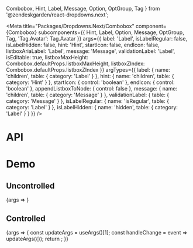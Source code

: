   Combobox,
  Hint,
  Label,
  Message,
  Option,
  OptGroup,
  Tag
} from '@zendeskgarden/react-dropdowns.next';

<Meta
  title="Packages/Dropdowns.Next/Combobox"
  component={Combobox}
  subcomponents={{ Hint, Label, Option, Message, OptGroup, Tag, 'Tag.Avatar': Tag.Avatar }}
  args={{
    label: 'Label',
    isLabelRegular: false,
    isLabelHidden: false,
    hint: 'Hint',
    startIcon: false,
    endIcon: false,
    listboxAriaLabel: 'Label',
    message: 'Message',
    validationLabel: 'Label',
    isEditable: true,
    listboxMaxHeight: Combobox.defaultProps.listboxMaxHeight,
    listboxZIndex: Combobox.defaultProps.listboxZIndex
  }}
  argTypes={{
    label: { name: 'children', table: { category: 'Label' } },
    hint: { name: 'children', table: { category: 'Hint' } },
    startIcon: { control: 'boolean' },
    endIcon: { control: 'boolean' },
    appendListboxToNode: { control: false },
    message: { name: 'children', table: { category: 'Message' } },
    validationLabel: { table: { category: 'Message' } },
    isLabelRegular: { name: 'isRegular', table: { category: 'Label' } },
    isLabelHidden: { name: 'hidden', table: { category: 'Label' } }
  }}
/>

# API

<ArgsTable />

# Demo

## Uncontrolled

<Canvas>
  <Story name="Uncontrolled">{args => <ComboboxStory {...args} />}</Story>
</Canvas>

## Controlled

<Canvas>
  <Story name="Controlled">
    {args => {
      const updateArgs = useArgs()[1];
      const handleChange = event => updateArgs({});
      return <ComboboxStory {...args} onChange={handleChange} />;
    }}
  </Story>
</Canvas>
